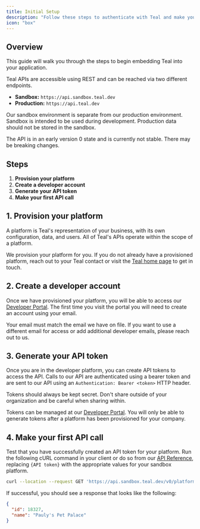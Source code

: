 ```yaml
---
title: Initial Setup
description: "Follow these steps to authenticate with Teal and make your first API call."
icon: "box"
---
```


## Overview

This guide will walk you through the steps to begin embedding Teal into your application.

Teal APIs are accessible using REST and can be reached via two different endpoints.

- **Sandbox:** `https://api.sandbox.teal.dev`
- **Production:** `https://api.teal.dev`

Our sandbox environment is separate from our production environment. Sandbox is intended to be used during development. Production data should not be stored in the sandbox.

<Warning>
  The API is in an early version 0 state and is currently not stable. There may
  be breaking changes.
</Warning>

## Steps

1. **Provision your platform**
2. **Create a developer account**
3. **Generate your API token**
4. **Make your first API call**

## 1. Provision your platform

A platform is Teal's representation of your business, with its own configuration, data, and users. All of Teal's APIs operate within the scope of a platform.

We provision your platform for you. If you do not already have a provisioned platform, reach out to your Teal contact or visit the [Teal home page](https://teal.dev) to get in touch.

## 2. Create a developer account

Once we have provisioned your platform, you will be able to access our [Developer Portal](https://developer.teal.dev/). The first time you visit the portal you will need to create an account using your email.

<Note>
  Your email must match the email we have on file. If you want to use a
  different email for access or add additional developer emails, please reach
  out to us.
</Note>

## 3. Generate your API token

Once you are in the developer platform, you can create API tokens to access the API. Calls to our API are authenticated using a bearer token and are sent to our API using an `Authentication: Bearer <token>` HTTP header.

<Warning>
  Tokens should always be kept secret. Don't share outside of your organization
  and be careful when sharing within.
</Warning>

Tokens can be managed at our [Developer Portal](https://developer.teal.dev/). You will only be able to generate tokens after a platform has been provisioned for your company.

## 4. Make your first API call

Test that you have successfully created an API token for your platform. Run the following cURL command in your client or do so from our [API Reference](/api-reference/authentication), replacing `{API token}` with the appropriate values for your sandbox platform.

```bash Shell
curl --location --request GET 'https://api.sandbox.teal.dev/v0/platform' --header 'Authorization: Bearer {API token}'
```

If successful, you should see a response that looks like the following:

```json JSON
{
  "id": 18327,
  "name": "Pauly's Pet Palace"
}
```
